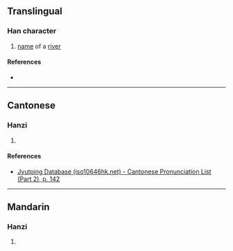 {{character info/new}}
==Translingual==

===Han character===
{{Han char|rn=85|rad=水|as=10|sn=13|four=31127|canj=ESQF|ids=⿰氵馬}}

# [[name]] of a [[river]]

====References====
* {{Han ref|kx=0640.110|dkj=17956|hdz=31693.020|uh=6EA4|ud=28324|bh=DE62|bd=56930}}

----

==Cantonese==

===Hanzi===
{{yue-hanzi|jyut=[[maa5]]|y=ma5}}

# {{defn|lang=yue|sort=水10}}

====References====
*[http://www.iso10646hk.net/jp/document/download.jsp Jyutping Database (iso10646hk.net) - Cantonese Pronunciation List (Part 2), p. 142]

----

==Mandarin==

===Hanzi===
{{cmn-hanzi|pin=[[mǎ]] ([[ma3]])|wg=ma<sup>3</sup>}}

# {{defn|lang=cmn|sort=水10}}